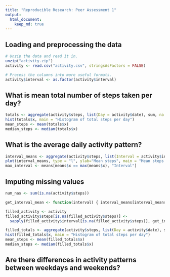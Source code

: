 ```yaml
---
title: "Reproducible Research: Peer Assessment 1"
output: 
  html_document:
    keep_md: true
---
```



## Loading and preprocessing the data
```r
# Unzip the data and read it in.
unzip("activity.zip")
activity <- read.csv("activity.csv", stringsAsFactors = FALSE)

# Process the columns into more useful formats.
activity$interval <- as.factor(activity$interval)

```


## What is mean total number of steps taken per day?
```r
totals <- aggregate(activity$steps, list(Day = activity$date), sum, na.rm = TRUE)
hist(totals$x, main = "Histogram of total steps per day")
mean_steps <- mean(totals$x)
median_steps <- median(totals$x)
```


## What is the average daily activity pattern?
```r
interval_means <- aggregate(activity$steps, list(Interval = activity$interval), mean, na.rm = TRUE)
plot(interval_means, type = "l", ylab="Mean steps", main = "Mean steps at 5-minute intervals")
max_interval <- means[means$x == max(means$x), "Interval"]
```


## Imputing missing values
```r
num_nas <- sum(is.na(activity$steps))

get_interval_mean <- function(interval) { interval_means[interval_means$Interval == interval, "x"] }

filled_activity <- activity
filled_activity$steps[is.na(filled_activity$steps)] <- 
  sapply(filled_activity$interval[is.na(filled_activity$steps)], get_interval_mean)

filled_totals <- aggregate(activity$steps, list(Day = activity$date), sum, na.rm = TRUE)
hist(filled_totals$x, main = "Histogram of total steps per day")
mean_steps <- mean(filled_totals$x)
median_steps <- median(filled_totals$x)
```


## Are there differences in activity patterns between weekdays and weekends?
